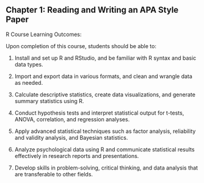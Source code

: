 ## Chapter 1: Reading and Writing an APA Style Paper

R Course Learning Outcomes:

Upon completion of this course, students should be able to:

1.  Install and set up R and RStudio, and be familiar with R syntax and basic data types.

2.  Import and export data in various formats, and clean and wrangle data as needed.

3.  Calculate descriptive statistics, create data visualizations, and generate summary statistics using R.

4.  Conduct hypothesis tests and interpret statistical output for t-tests, ANOVA, correlation, and regression analyses.

5.  Apply advanced statistical techniques such as factor analysis, reliability and validity analysis, and Bayesian statistics.

6.  Analyze psychological data using R and communicate statistical results effectively in research reports and presentations.

7.  Develop skills in problem-solving, critical thinking, and data analysis that are transferable to other fields.
